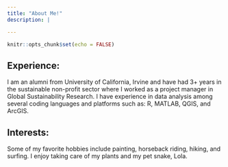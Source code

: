 ```yaml
---
title: "About Me!"
description: |

---
```


```r
knitr::opts_chunk$set(echo = FALSE)
```

## Experience:
I am an alumni from University of California, Irvine and have had 3+ years in the sustainable non-profit sector where I worked as a project manager in Global Sustainability Research. I have experience in data analysis among several coding languages and platforms such as: R, MATLAB, QGIS, and ArcGIS. 

## Interests:
Some of my favorite hobbies include painting, horseback riding, hiking, and surfing. I enjoy taking care of my plants and my pet snake, Lola. 

